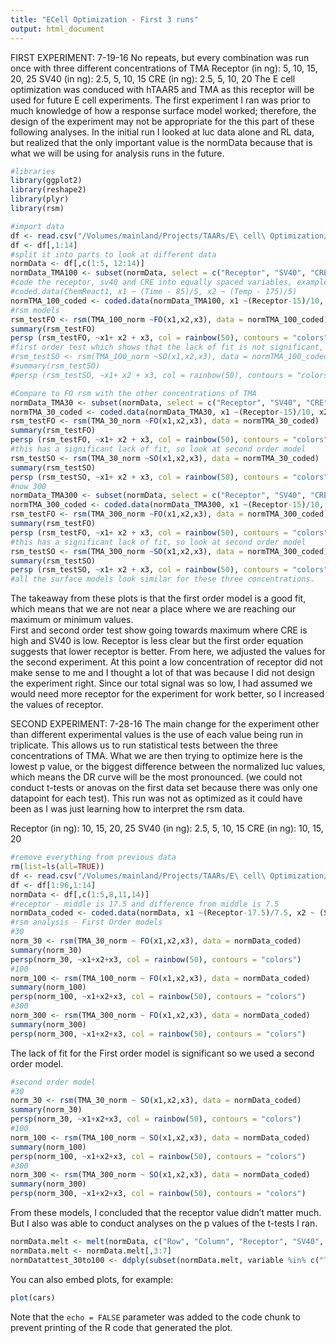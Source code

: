 ```yaml
---
title: "ECell Optimization - First 3 runs"
output: html_document
---
```


FIRST EXPERIMENT: 7-19-16
No repeats, but every combination was run once with three different concentrations of TMA
Receptor (in ng): 5, 10, 15, 20, 25
SV40 (in ng): 2.5, 5, 10, 15
CRE (in ng): 2.5, 5, 10, 20
The E cell optimization was conduced with hTAAR5 and TMA as this receptor will be used for future E cell experiments. 
The first experiment I ran was prior to much knowledge of how a response surface model worked; therefore, the design of the experiment may not be appropriate for the this part of these following analyses.
In the initial run I looked at luc data alone and RL data, but realized that the only important value is the normData because that is what we will be using for analysis runs in the future. 

```r
#libraries
library(ggplot2)
library(reshape2)
library(plyr)
library(rsm)

#import data
df <- read.csv("/Volumes/mainland/Projects/TAARs/E\ cell\ Optimization/Results/ECellOptimization_160719.csv")
df <- df[,1:14]
#split it into parts to look at different data
normData <- df[,c(1:5, 12:14)]
normData_TMA100 <- subset(normData, select = c("Receptor", "SV40", "CRE", "TMA_100_norm"))
#code the receptor, sv40 and CRE into equally spaced variables, example 
#coded.data(ChemReact1, x1 ~ (Time - 85)/5, x2 ~ (Temp - 175)/5)
normTMA_100_coded <- coded.data(normData_TMA100, x1 ~(Receptor-15)/10, x2 ~ (SV40 - 8.75)/6.25, x3 ~ (CRE - 11.25)/8.75)
#rsm models
rsm_testFO <- rsm(TMA_100_norm ~FO(x1,x2,x3), data = normTMA_100_coded)
summary(rsm_testFO)
persp (rsm_testFO, ~x1+ x2 + x3, col = rainbow(50), contours = "colors")
#first order test which shows that the lack of fit is not significant, so its probably an okay model - meaning that we are not near where we need to be
#rsm_testSO <- rsm(TMA_100_norm ~SO(x1,x2,x3), data = normTMA_100_coded)
#summary(rsm_testSO)
#persp (rsm_testSO, ~x1+ x2 + x3, col = rainbow(50), contours = "colors")

#Compare to FO rsm with the other concentrations of TMA
normData_TMA30 <- subset(normData, select = c("Receptor", "SV40", "CRE", "TMA_30_norm"))
normTMA_30_coded <- coded.data(normData_TMA30, x1 ~(Receptor-15)/10, x2 ~ (SV40 - 8.75)/6.25, x3 ~ (CRE - 11.25)/8.75)
rsm_testFO <- rsm(TMA_30_norm ~FO(x1,x2,x3), data = normTMA_30_coded)
summary(rsm_testFO)
persp (rsm_testFO, ~x1+ x2 + x3, col = rainbow(50), contours = "colors")
#this has a significant lack of fit, so look at second order model
rsm_testSO <- rsm(TMA_30_norm ~SO(x1,x2,x3), data = normTMA_30_coded)
summary(rsm_testSO)
persp (rsm_testSO, ~x1+ x2 + x3, col = rainbow(50), contours = "colors")
#now 300
normData_TMA300 <- subset(normData, select = c("Receptor", "SV40", "CRE", "TMA_300_norm"))
normTMA_300_coded <- coded.data(normData_TMA300, x1 ~(Receptor-15)/10, x2 ~ (SV40 - 8.75)/6.25, x3 ~ (CRE - 11.25)/8.75)
rsm_testFO <- rsm(TMA_300_norm ~FO(x1,x2,x3), data = normTMA_300_coded)
summary(rsm_testFO)
persp (rsm_testFO, ~x1+ x2 + x3, col = rainbow(50), contours = "colors")
#this has a significant lack of fit, so look at second order model
rsm_testSO <- rsm(TMA_300_norm ~SO(x1,x2,x3), data = normTMA_300_coded)
summary(rsm_testSO)
persp (rsm_testSO, ~x1+ x2 + x3, col = rainbow(50), contours = "colors")
#all the surface models look similar for these three concentrations.
```
The takeaway from these plots is that the first order model is a good fit, which means that we are not near a place where we are reaching our maximum or minimum values.  
First and second order test show going towards maximum where CRE is high and SV40 is low.  Receptor is less clear but the first order equation suggests that lower receptor is better.
From here, we adjusted the values for the second experiment. At this point a low concentration of receptor did not make sense to me and I thought a lot of that was because I did not design the experiment right. Since our total signal was so low, I had assumed we would need more receptor for the experiment for work better, so I increased the values of receptor. 

SECOND EXPERIMENT: 7-28-16
The main change for the experiment other than different experimental values is the use of each value being run in triplicate.  This allows us to run statistical tests between the three concentrations of TMA. What we are then trying to optimize here is the lowest p value, or the biggest difference between the normalized luc values, which means the DR curve will be the most pronounced.  (we could not conduct t-tests or anovas on the first data set because there was only one datapoint for each test). 
This run was not as optimized as it could have been as I was just learning how to interpret the rsm data. 

Receptor (in ng): 10, 15, 20, 25
SV40 (in ng): 2.5, 5, 10, 15
CRE (in ng): 10, 15, 20

```r
#remove everything from previous data
rm(list=ls(all=TRUE))
df <- read.csv("/Volumes/mainland/Projects/TAARs/E\ cell\ Optimization/Results/ECellOptimization_160728.csv")
df <- df[1:96,1:14]
normData <- df[,c(1:5,8,11,14)]
#receptor - middle is 17.5 and difference from middle is 7.5
normData_coded <- coded.data(normData, x1 ~(Receptor-17.5)/7.5, x2 ~ (SV40 - 8.75)/6.25, x3 ~ (CRE - 15)/5)
#rsm analysis - First Order models
#30
norm_30 <- rsm(TMA_30_norm ~ FO(x1,x2,x3), data = normData_coded)
summary(norm_30)
persp(norm_30, ~x1+x2+x3, col = rainbow(50), contours = "colors")
#100
norm_100 <- rsm(TMA_100_norm ~ FO(x1,x2,x3), data = normData_coded)
summary(norm_100)
persp(norm_100, ~x1+x2+x3, col = rainbow(50), contours = "colors")
#300
norm_300 <- rsm(TMA_300_norm ~ FO(x1,x2,x3), data = normData_coded)
summary(norm_300)
persp(norm_300, ~x1+x2+x3, col = rainbow(50), contours = "colors")
```
The lack of fit for the First order model is significant so we used a second order model. 
```r
#second order model
#30
norm_30 <- rsm(TMA_30_norm ~ SO(x1,x2,x3), data = normData_coded)
summary(norm_30)
persp(norm_30, ~x1+x2+x3, col = rainbow(50), contours = "colors")
#100
norm_100 <- rsm(TMA_100_norm ~ SO(x1,x2,x3), data = normData_coded)
summary(norm_100)
persp(norm_100, ~x1+x2+x3, col = rainbow(50), contours = "colors")
#300
norm_300 <- rsm(TMA_300_norm ~ SO(x1,x2,x3), data = normData_coded)
summary(norm_300)
persp(norm_300, ~x1+x2+x3, col = rainbow(50), contours = "colors")
```

From these models, I concluded that the receptor value didn't matter much. But I also was able to conduct analyses on the p values of the t-tests I ran. 
```r
normData.melt <- melt(normData, c("Row", "Column", "Receptor", "SV40", "CRE"))
normData.melt <- normData.melt[,3:7]
normDatattest_30to100 <- ddply(subset(normData.melt, variable %in% c("TMA_30_norm", "TMA_100_norm")), .variables = c("Receptor", "SV40", "CRE"), function(x) test = t.test(x$value~x$variable)$p.value)

```



You can also embed plots, for example:

```r
plot(cars)
```

Note that the `echo = FALSE` parameter was added to the code chunk to prevent printing of the R code that generated the plot.
